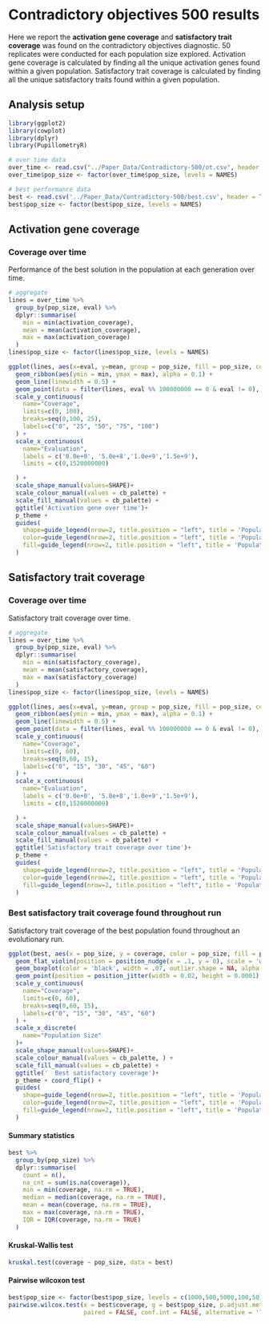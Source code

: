 # Contradictory objectives 500 results

Here we report the **activation gene coverage** and  **satisfactory trait coverage** was found on the contradictory objectives diagnostic.
50 replicates were conducted for each population size explored.
Activation gene coverage is calculated by finding all the unique activation genes found within a given population.
Satisfactory trait coverage is calculated by finding all the unique satisfactory traits found within a given population.

## Analysis setup

```r
library(ggplot2)
library(cowplot)
library(dplyr)
library(PupillometryR)

# over time data
over_time <- read.csv("../Paper_Data/Contradictory-500/ot.csv", header = TRUE, stringsAsFactors = FALSE)
over_time$pop_size <- factor(over_time$pop_size, levels = NAMES)

# best performance data
best <- read.csv('../Paper_Data/Contradictory-500/best.csv', header = TRUE, stringsAsFactors = FALSE)
best$pop_size <- factor(best$pop_size, levels = NAMES)
```

## Activation gene coverage

### Coverage over time

Performance of the best solution in the population at each generation over time.

```r
# aggregate
lines = over_time %>%
  group_by(pop_size, eval) %>%
  dplyr::summarise(
    min = min(activation_coverage),
    mean = mean(activation_coverage),
    max = max(activation_coverage)
  )
lines$pop_size <- factor(lines$pop_size, levels = NAMES)

ggplot(lines, aes(x=eval, y=mean, group = pop_size, fill = pop_size, color = pop_size, shape = pop_size)) +
  geom_ribbon(aes(ymin = min, ymax = max), alpha = 0.1) +
  geom_line(linewidth = 0.5) +
  geom_point(data = filter(lines, eval %% 100000000 == 0 & eval != 0), size = 1.0, stroke = 2.0, alpha = 1.0) +
  scale_y_continuous(
    name="Coverage",
    limits=c(0, 100),
    breaks=seq(0,100, 25),
    labels=c("0", "25", "50", "75", "100")
  ) +
  scale_x_continuous(
    name="Evaluation",
    labels = c('0.0e+0', '5.0e+8','1.0e+9','1.5e+9'),
    limits = c(0,1520000000)

  ) +
  scale_shape_manual(values=SHAPE)+
  scale_colour_manual(values = cb_palette) +
  scale_fill_manual(values = cb_palette) +
  ggtitle('Activation gene over time')+
  p_theme +
  guides(
    shape=guide_legend(nrow=2, title.position = "left", title = 'Population\nSize'),
    color=guide_legend(nrow=2, title.position = "left", title = 'Population\nSize'),
    fill=guide_legend(nrow=2, title.position = "left", title = 'Population\nSize')
  )
```

## Satisfactory trait coverage

### Coverage over time

Satisfactory trait coverage over time.

```r
# aggregate
lines = over_time %>%
  group_by(pop_size, eval) %>%
  dplyr::summarise(
    min = min(satisfactory_coverage),
    mean = mean(satisfactory_coverage),
    max = max(satisfactory_coverage)
  )
lines$pop_size <- factor(lines$pop_size, levels = NAMES)

ggplot(lines, aes(x=eval, y=mean, group = pop_size, fill = pop_size, color = pop_size, shape = pop_size)) +
  geom_ribbon(aes(ymin = min, ymax = max), alpha = 0.1) +
  geom_line(linewidth = 0.5) +
  geom_point(data = filter(lines, eval %% 100000000 == 0 & eval != 0), size = 1.0, stroke = 2.0, alpha = 1.0) +
  scale_y_continuous(
    name="Coverage",
    limits=c(0, 60),
    breaks=seq(0,60, 15),
    labels=c("0", "15", "30", "45", "60")
  ) +
  scale_x_continuous(
    name="Evaluation",
    labels = c('0.0e+0', '5.0e+8','1.0e+9','1.5e+9'),
    limits = c(0,1520000000)

  ) +
  scale_shape_manual(values=SHAPE)+
  scale_colour_manual(values = cb_palette) +
  scale_fill_manual(values = cb_palette) +
  ggtitle('Satisfactory trait coverage over time')+
  p_theme +
  guides(
    shape=guide_legend(nrow=2, title.position = "left", title = 'Population\nSize'),
    color=guide_legend(nrow=2, title.position = "left", title = 'Population\nSize'),
    fill=guide_legend(nrow=2, title.position = "left", title = 'Population\nSize')
  )
```


### Best satisfactory trait coverage found throughout run

Satisfactory trait coverage of the best population found throughout an evolutionary run.

```r
ggplot(best, aes(x = pop_size, y = coverage, color = pop_size, fill = pop_size, shape = pop_size)) +
  geom_flat_violin(position = position_nudge(x = .1, y = 0), scale = 'width', alpha = 0.2, width = 1.5) +
  geom_boxplot(color = 'black', width = .07, outlier.shape = NA, alpha = 0.0, size = 1.0, position = position_nudge(x = .16, y = 0)) +
  geom_point(position = position_jitter(width = 0.02, height = 0.0001), size = 1.5, alpha = 1.0) +
  scale_y_continuous(
    name="Coverage",
    limits=c(0, 60),
    breaks=seq(0,60, 15),
    labels=c("0", "15", "30", "45", "60")
  ) +
  scale_x_discrete(
    name="Population Size"
  )+
  scale_shape_manual(values=SHAPE)+
  scale_colour_manual(values = cb_palette, ) +
  scale_fill_manual(values = cb_palette) +
  ggtitle('  Best satisfactory coverage')+
  p_theme + coord_flip() +
  guides(
    shape=guide_legend(nrow=2, title.position = "left", title = 'Population\nSize'),
    color=guide_legend(nrow=2, title.position = "left", title = 'Population\nSize'),
    fill=guide_legend(nrow=2, title.position = "left", title = 'Population\nSize')
  )
```

#### Summary statistics

```r
best %>%
  group_by(pop_size) %>%
  dplyr::summarise(
    count = n(),
    na_cnt = sum(is.na(coverage)),
    min = min(coverage, na.rm = TRUE),
    median = median(coverage, na.rm = TRUE),
    mean = mean(coverage, na.rm = TRUE),
    max = max(coverage, na.rm = TRUE),
    IQR = IQR(coverage, na.rm = TRUE)
  )
```

#### Kruskal-Wallis test

```r
kruskal.test(coverage ~ pop_size, data = best)
```


#### Pairwise wilcoxon test

```r
best$pop_size <- factor(best$pop_size, levels = c(1000,500,5000,100,50))
pairwise.wilcox.test(x = best$coverage, g = best$pop_size, p.adjust.method = "bonferroni",
                     paired = FALSE, conf.int = FALSE, alternative = 'l')
```